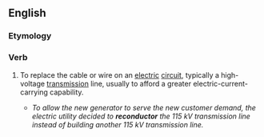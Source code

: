 ==English==

===Etymology===
{{prefix|re|conductor}}

===Verb===
{{en-verb}}

# {{context|electronics}} To replace the cable or wire on an [[electric]] [[circuit]], typically a high-voltage [[transmission]] line, usually to afford a greater electric-current-carrying capability.
#*''To allow the new generator to serve the new customer demand, the electric utility decided to '''reconductor''' the 115 kV transmission line instead of building another 115 kV transmission line.''